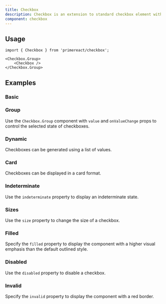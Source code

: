 ```yaml
---
title: Checkbox
description: Checkbox is an extension to standard checkbox element with theming.
component: checkbox
---
```


## Usage

```tsx
import { Checkbox } from 'primereact/checkbox';
```

```tsx
<Checkbox.Group>
    <Checkbox />
</Checkbox.Group>
```

## Examples

### Basic

<DocComponentViewer name="checkbox:basic-demo" />

### Group

Use the `Checkbox.Group` component with `value` and `onValueChange` props to control the selected state of checkboxes.

<DocComponentViewer name="checkbox:group-demo" />

### Dynamic

Checkboxes can be generated using a list of values.

<DocComponentViewer name="checkbox:dynamic-demo" />

### Card

Checkboxes can be displayed in a card format.

<DocComponentViewer name="checkbox:card-demo" />

### Indeterminate

Use the `indeterminate` property to display an indeterminate state.

<DocComponentViewer name="checkbox:indeterminate-demo" />

### Sizes

Use the `size` property to change the size of a checkbox.

<DocComponentViewer name="checkbox:sizes-demo" />

### Filled

Specify the `filled` property to display the component with a higher visual emphasis than the default outlined style.

<DocComponentViewer name="checkbox:filled-demo" />

### Disabled

Use the `disabled` property to disable a checkbox.

<DocComponentViewer name="checkbox:disabled-demo" />

### Invalid

Specify the `invalid` property to display the component with a red border.

<DocComponentViewer name="checkbox:invalid-demo" />






